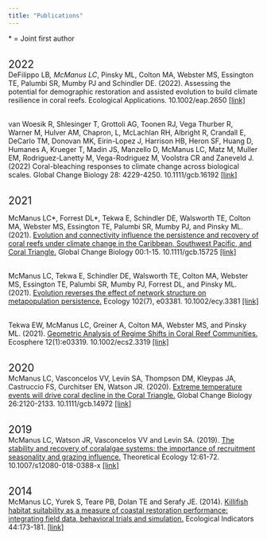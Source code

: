 ```yaml
---
title: "Publications"
---
```

<div style="text-align: left">  
<span style="font-size:1em;"> * = Joint first author </span> <br> <br>

<span style="font-size:1.5em;"> 2022 </span>
<br>
DeFilippo LB*, McManus LC*, Pinsky ML, Colton MA, Webster MS, Essington TE, Palumbi SR, Mumby PJ and Schindler DE. (2022). Assessing the potential for demographic restoration and assisted evolution to build climate resilience in coral reefs. Ecological Applications. 10.1002/eap.2650
<a href = "https://esajournals.onlinelibrary.wiley.com/doi/10.1002/eap.2650">[link]</a> <br><br>

van Woesik R, Shlesinger T, Grottoli AG, Toonen RJ, Vega Thurber R, Warner M, Hulver AM, Chapron, L, McLachlan RH, Albright R, Crandall E, DeCarlo TM, Donovan MK, Eirin-Lopez J, Harrison HB, Heron SF, Huang D, Humanes A, Krueger T, Madin JS, Manzello D, McManus LC, Matz M, Muller EM, Rodriguez-Lanetty M, Vega-Rodriguez M, Voolstra CR and Zaneveld J. (2022) Coral-bleaching responses to climate change across biological scales. Global Change Biology 28: 4229-4250. 10.1111/gcb.16192
<a href = "https://onlinelibrary.wiley.com/doi/full/10.1111/gcb.16192">[link]</a> <br><br>

<span style="font-size:1.5em;"> 2021 </span>
<br>

McManus LC\*, Forrest DL\*, Tekwa E, Schindler DE, Walsworth TE, Colton MA, Webster MS, Essington
TE, Palumbi SR, Mumby PJ, and Pinsky ML. (2021). <u>Evolution and connectivity influence the
persistence and recovery of coral reefs under climate change in the Caribbean, Southwest Pacific,
and Coral Triangle.</u> Global Change Biology 00:1-15. 10.1111/gcb.15725 
<a href = "https://doi.org/10.1111/gcb.15725">[link]</a> <br><br>

McManus LC, Tekwa E, Schindler DE, Walsworth TE, Colton MA, Webster MS, Essington TE, Palumbi
SR, Mumby PJ, Forrest DL, and Pinsky ML. (2021). <u>Evolution reverses the effect of network
structure on metapopulation persistence.</u> Ecology 102(7), e03381. 10.1002/ecy.3381 
<a href = "https://doi.org/10.1002/ecy.3381">[link]</a><br><br>

Tekwa EW, McManus LC, Greiner A, Colton MA, Webster MS, and Pinsky ML. (2021). <u>Geometric
Analysis of Regime Shifts in Coral Reef Communities.</u> Ecosphere 12(1):e03319. 10.1002/ecs2.3319 <a href = "https://doi.org/10.1002/ecs2.3319">[link]</a><br><br>

<span style="font-size:1.5em;"> 2020 </span>
<br>
McManus LC, Vasconcelos VV, Levin SA, Thompson DM, Kleypas JA, Castruccio FS, Curchitser EN, Watson JR. (2020). <u>Extreme temperature events will drive coral decline in the Coral Triangle.</u> Global Change Biology 26:2120-2133. 10.1111/gcb.14972 <a href = "https://onlinelibrary.wiley.com/doi/abs/10.1111/gcb.14972">[link]</a><br><br>

<span style="font-size:1.5em;"> 2019 </span>
<br>
McManus LC, Watson JR, Vasconcelos VV and Levin SA. (2019). <u>The stability and recovery of coralalgae systems: the importance of recruitment seasonality and grazing influence.</u> Theoretical Ecology 12:61-72. 10.1007/s12080-018-0388-x
<a href = "https://doi.org/10.1007/s12080-018-0388-x">[link]</a><br><br>

<span style="font-size:1.5em;"> 2014 </span>
<br>
McManus LC, Yurek S, Teare PB, Dolan TE and Serafy JE. (2014). <u>Killifish habitat suitability as a measure of coastal restoration performance: integrating field data, behavioral trials and simulation.</u> Ecological Indicators 44:173-181. <a href = "https://www-sciencedirect-com.eres.library.manoa.hawaii.edu/science/article/pii/S1470160X14001009">[link]</a><br>

</div>
